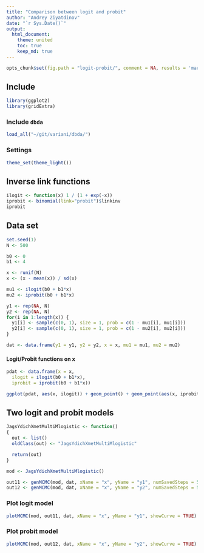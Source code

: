 ```yaml
---
title: "Comparison between logit and probit"
author: "Andrey Ziyatdinov"
date: "`r Sys.Date()`"
output:
  html_document:
    theme: united
    toc: true
    keep_md: true
---
```


```r
opts_chunk$set(fig.path = "logit-probit/", comment = NA, results = 'markup', tidy = F, message = F, warning = F, echo = T)
```

## Include 

```r
library(ggplot2)
library(gridExtra)
```

### Include `dbda`

```r
load_all("~/git/variani/dbda/")
```

### Settings

```r
theme_set(theme_light())
```

## Inverse link functions

```r
ilogit <- function(x) 1 / (1 + exp(-x))
iprobit <- binomial(link="probit")$linkinv
iprobit
```

## Data set

```r
set.seed(1)
N <- 500

b0 <- 0
b1 <- 4

x <- runif(N)
x <- (x - mean(x)) / sd(x)

mu1 <- ilogit(b0 + b1*x)
mu2 <- iprobit(b0 + b1*x)

y1 <- rep(NA, N)
y2 <- rep(NA, N)
for(i in 1:length(x)) {
  y1[i] <- sample(c(0, 1), size = 1, prob = c(1 - mu1[i], mu1[i]))
  y2[i] <- sample(c(0, 1), size = 1, prob = c(1 - mu2[i], mu2[i]))
}

dat <- data.frame(y1 = y1, y2 = y2, x = x, mu1 = mu1, mu2 = mu2)
```

#### Logit/Probit functions on x

```r
pdat <- data.frame(x = x,
  ilogit = ilogit(b0 + b1*x),
  iprobit = iprobit(b0 + b1*x))

ggplot(pdat, aes(x, ilogit)) + geom_point() + geom_point(aes(x, iprobit), color = 'red')
```

## Two logit and probit models

```r
JagsYdichXmetMultiMlogistic <- function()
{
  out <- list()
  oldClass(out) <- "JagsYdichXmetMultiMlogistic"

  return(out)
}

mod <- JagsYdichXmetMultiMlogistic() 
```

```r
out11 <- genMCMC(mod, dat, xName = "x", yName = "y1", numSavedSteps = 5000, thinSteps = 5, invlink = "ilogit")
out12 <- genMCMC(mod, dat, xName = "x", yName = "y2", numSavedSteps = 5000, thinSteps = 5, invlink = "iprobit")
```  

### Plot logit model

```r
plotMCMC(mod, out11, dat, xName = "x", yName = "y1", showCurve = TRUE) 
```

### Plot probit model

```r
plotMCMC(mod, out12, dat, xName = "x", yName = "y2", showCurve = TRUE) 
```

